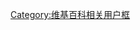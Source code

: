 {{Userbox
  |border-c = #000000
  |border-s = 1
  |id-c     = #FFFFFF
  |id-s     = 15
  |id-fc    = #000000
  |info-c   = #003399
  |info-s   = 8.5
  |info-fc  = #FFFFFF
  |id       = <s>'''縣'''</s>
  |info     = 這個用戶認為縣和市應該併在一起，<s>這樣地理課就不用浪費時間背了。</s>
  |nocat    = [[分类:希望拆分重庆市的维基人]]
}}

[[Category:恨透行政區劃的維基人|{{PAGENAME}}]]
<noinclude>[[Category:维基百科相关用户框]]</noinclude>